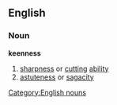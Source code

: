 ==English==
===Noun===
'''keenness'''
#[[sharpness]] or [[cutting]] [[ability]]
#[[astuteness]] or [[sagacity]]
[[Category:English nouns]]